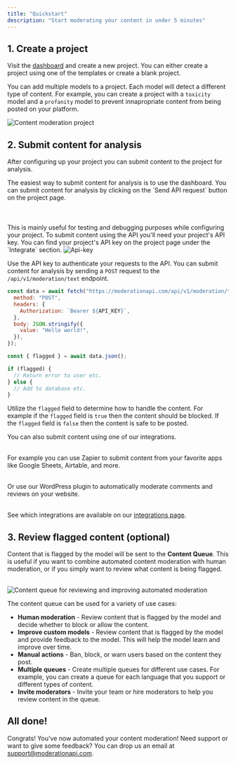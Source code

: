 ```yaml
---
title: "Quickstart"
description: "Start moderating your content in under 5 minutes"
---
```


## 1. Create a project

Visit the [dashboard](https://moderationapi.com/app) and create a new project. You can either create a project using one of the templates or create a blank project.

You can add multiple models to a project. Each model will detect a different type of content. For example, you can create a project with a `toxicity` model and a `profanity` model to prevent innapropriate content from being posted on your platform.

<Frame>
  <img
    className="block "
    src="/images/project-page.png"
    alt="Content moderation project"
  />
</Frame>

## 2. Submit content for analysis

After configuring up your project you can submit content to the project for analysis.

<Tabs>

<Tab icon="rocket" title="Using the dashboard">
  The easiest way to submit content for analysis is to use the dashboard. You
  can submit content for analysis by clicking on the `Send API request` button
  on the project page. <br></br>
  <br></br>This is mainly useful for testing and debugging purposes while configuring
  your project.
</Tab>

<Tab icon="code" title="Using the API">
  To submit content using the API you'll need your project's API key. You can
  find your project's API key on the project page under the `Integrate` section.

<Frame>
  <img className="block " src="/images/api-key.png" alt="Api-key" />
</Frame>

Use the API key to authenticate your requests to the API. You can submit content for analysis by sending a `POST` request to the `/api/v1/moderation/text` endpoint.

```javascript
const data = await fetch("https://moderationapi.com/api/v1/moderation/text", {
  method: "POST",
  headers: {
    Authorization: `Bearer ${API_KEY}`,
  },
  body: JSON.stringify({
    value: "Hello world!",
  }),
});

const { flagged } = await data.json();

if (flagged) {
  // Return error to user etc.
} else {
  // Add to database etc.
}
```

Utilize the `flagged` field to determine how to handle the content. For example if the `flagged` field is `true` then the content should be blocked. If the `flagged` field is `false` then the content is safe to be posted.

</Tab>

<Tab icon="rocket" title="Using an integration">
  You can also submit content using one of our integrations. <br></br>
  
  For example you can use Zapier to submit content from your favorite apps like Google Sheets, Airtable, and more. <br></br>
  
  Or use our WordPress plugin to automatically moderate comments and reviews on your website. <br></br>
  
  
   See which integrations are available on our [integrations page](https://moderationapi.com/integrations).

</Tab>

</Tabs>

## 3. Review flagged content (optional)

Content that is flagged by the model will be sent to the **Content Queue**. This is useful if you want to combine automated content moderation with human moderation, or if you simply want to review what content is being flagged.<br></br>

<Frame>
  <img
    className="block "
    src="/images/content-queue.png"
    alt="Content queue for reviewing and improving automated moderation"
  />
</Frame>

The content queue can be used for a variety of use cases:

- **Human moderation** - Review content that is flagged by the model and decide whether to block or allow the content.
- **Improve custom models** - Review content that is flagged by the model and provide feedback to the model. This will help the model learn and improve over time.
- **Manual actions** - Ban, block, or warn users based on the content they post.
- **Multiple queues** - Create multiple queues for different use cases. For example, you can create a queue for each language that you support or different types of content.
- **Invite moderators** - Invite your team or hire moderators to help you review content in the queue.

## All done!

Congrats! You’ve now automated your content moderation! Need support or want to give some feedback? You can drop us an email at [support@moderationapi.com](mailto:support@moderationapi.com).
